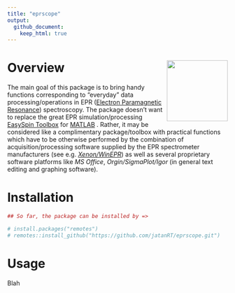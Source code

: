 ```yaml
---
title: "eprscope"
output: 
  github_document:
    keep_html: true
---
```


# Overview <img src="man/figures/logo_new.png" align="right" height="139"/>

The main goal of this package is to bring handy functions corresponding to "everyday" data processing/operations in EPR ([Electron Paramagnetic Resonance](https://goldbook.iupac.org/terms/view/E02005)) spectroscopy. The package doesn't want to replace the great EPR simulation/processing [EasySpin Toolbox](https://www.easyspin.org/) for [MATLAB](https://www.mathworks.com/products/matlab.html) . Rather, it may be considered like a complimentary package/toolbox with practical functions which have to be otherwise performed by the combination of acquisition/processing software supplied by the EPR spectrometer manufacturers (see e.g. [*Xenon/WinEPR*](https://www.bruker.com/en/products-and-solutions/mr/epr-instruments/epr-software.html)) as well as several proprietary software platforms like *MS Office*, *Orgin/SigmaPlot/Igor* (in general text editing and graphing software).

# Installation

```r

## So far, the package can be installed by =>

# install.packages("remotes")
# remotes::install_github("https://github.com/jatanRT/eprscope.git")

```

# Usage

Blah
